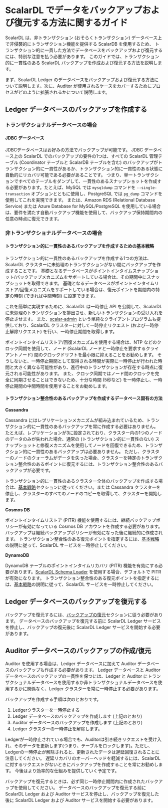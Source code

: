 # ScalarDL でデータをバックアップおよび復元する方法に関するガイド


<TranslationBanner />

ScalarDL は、非トランザクション (おそらくトランザクション) データベース上で非侵襲的にトランザクション機能を提供する ScalarDB を使用するため、
トランザクション的に一貫した方法でデータベースをバックアップおよび復元するには、特別な注意を払う必要があります。
このガイドでは、トランザクション的に一貫性のある ScalarDL バックアップを作成および復元する方法を説明します。

まず、ScalarDL Ledger のデータベースをバックアップおよび復元する方法について説明します。次に、Auditor が使用されるケースをカバーするためにプロセスがどのように拡張されるかについて説明します。

## Ledger データベースのバックアップを作成する

### トランザクショナルデータベースの場合

#### JDBC データベース

JDBCデータベースはお好みの方法でバックアップが可能です。
JDBC データベース上の ScalarDL でのバックアップの要件の1つは、すべての ScalarDL 管理テーブル (Coordinator テーブルと ScalarDB テーブルを含む) のバックアップがトランザクション的に一貫性があるか、トランザクション的に一貫性のある状態に自動的にリカバリ可能である必要があることです。
つまり、単一トランザクションですべてのテーブルをダンプして、一貫性のあるスナップショットを作成する必要があります。たとえば、MySQL では `mysqldump` コマンドを `--single-transaction` オプションとともに使用し、PostgreSQL では `pg_dump` コマンドを使用してこれを実現できます。
または、Amazon RDS (Relational Database Service) または Azure Database for MySQL/PostgreSQL を使用している場合は、要件を満たす自動バックアップ機能を使用して、バックアップ保持期間内の任意の時点に復元できます。

### 非トランザクショナルデータベースの場合

#### トランザクション的に一貫性のあるバックアップを作成するための基本戦略

トランザクション的に一貫性のあるバックアップを作成する1つの方法は、ScalarDL クラスターに未処理のトランザクションがない間にバックアップを作成することです。
基礎となるデータベースがポイントインタイムスナップショット/バックアップメカニズムをサポートしている場合は、その期間中にスナップショットを取得できます。
基礎となるデータベースがポイントインタイムリストア/回復メカニズムをサポートしている場合は、復元ポイントを期間内の特定の時刻 (できれば中間時刻) に設定できます。

これを簡単に実現するために、ScalarDL は一時停止 API を公開して、ScalarDL に未処理のトランザクションを排出させ、新しいトランザクションの受け入れを停止させます。
また、[scalar-admin](https://github.com/scalar-labs/scalar-admin) という単純なクライアントプログラムも提供しており、ScalarDL クラスターに対して一時停止リクエスト (および一時停止解除リクエスト) を行い、一時停止期間を取得します。

ポイントインタイムリストア/回復メカニズムを使用する場合は、NTP などのクロック同期を使用して、ノード (ScalarDL ノードと一時停止を要求するクライアントノード) 間のクロックドリフトを最小限に抑えることをお勧めします。
そうしないと、一時停止期間として取得される時間が実際に一時停止が行われた時間と大きく異なる可能性があり、進行中のトランザクションが存在する時点に復元される可能性があります。
また、クロック同期ではノード間のクロックを完全に同期させることはできないため、十分な時間 (5秒など) を一時停止し、一時停止期間の中間時間を使用することをお勧めします。

#### トランザクション整合性のあるバックアップを作成するデータベース固有の方法

**Cassandra**

Cassandra にはレプリケーションメカニズムが組み込まれているため、トランザクション的に一貫性のあるバックアップを常に作成する必要はありません。
たとえば、レプリケーションが3に設定されており、クラスター内の1つのノードのデータのみが失われた場合、通常の (トランザクション的に一貫性のない) スナップショットと修復メカニズムを使用してノードを回復できるため、トランザクション的に一貫性のあるバックアップは必要ありません。
ただし、クラスターのノードのクォーラムがデータを失った場合、クラスターを特定のトランザクション整合性のあるポイントに復元するには、トランザクション整合性のあるバックアップが必要です。

トランザクション的に一貫性のあるクラスター全体のバックアップを作成する場合は、[基本戦略](#basic-strategy-to-create-a-transactionally-consistent-backup)セクションに従ってください。または
Cassandra クラスターを停止し、クラスターのすべてのノードのコピーを取得して、クラスターを開始します。

**Cosmos DB**

ポイントインタイムリストア (PITR) 機能を使用するには、継続バックアップポリシーが有効になっている Cosmos DB アカウントを作成する必要があります。バックアップは継続バックアップポリシーが有効になった後に継続的に作成されます。
トランザクション整合性のある復元ポイントを指定するには、[基本戦略](#basic-strategy-to-create-a-transactionally-consistent-backup)の説明に従って、ScalarDL サービスを一時停止してください。

**DynamoDB**

DynamoDB テーブルのポイントインタイムリカバリ (PITR) 機能を有効にする必要があります。[ScalarDL Schema Loader](https://github.com/scalar-labs/scalardl-schema-loader) を使用する場合、デフォルトで PITR が有効になります。
トランザクション整合性のある復元ポイントを指定するには、[基本戦略](#basic-strategy-to-create-a-transactionally-consistent-backup)の説明に従って、ScalarDL サービスを一時停止してください。

## Ledger データベースのバックアップを復元する

バックアップを復元するには、[バックアップの復元](https://scalardb.scalar-labs.com/docs/latest/backup-restore#restore-a-backup)セクションに従う必要があります。
データベースのバックアップを復元する前に ScalarDL Ledger サービスを停止し、バックアップの復元後に ScalarDL Ledger サービスを開始する必要があります。

## Auditor データベースのバックアップの作成/復元

Auditor を使用する場合は、Ledger データベースに加えて Auditor データベースのバックアップも作成する必要があります。
Ledger データベースと Auditor データベースのバックアップの一貫性を保つには、Ledger と Auditor にトランザクショナルデータベースを使用するか非トランザクショナルデータベースを使用するかに関係なく、Ledger クラスターを常に一時停止する必要があります。

バックアップを作成する手順は次のとおりです。
1. Ledgerクラスターを一時停止する
1. Ledger データベースのバックアップを作成します (上記のとおり)
1. Auditor データベースのバックアップを作成します (上記のとおり)
1. Ledger クラスターの一時停止を解除します。

Ledgerが一時停止されている場合でも、Auditorは引き続きリクエストを受け入れ、そのデータを更新します(つまり、テーブルをロックします)。ただし、Ledgerの一時停止が解除されると、更新されたデータは遅延回復されることに注意してください。
遅延リカバリのオーバーヘッドを軽減するには、ScalarDL に対するリクエストがないときにバックアップを作成することを常にお勧めします。
今後はより効率的な仕組みを提供していく予定です。

バックアップを復元するときは、必ず同じ一時停止期間内に作成されたバックアップを使用してください。
データベースのバックアップを復元する前に ScalarDL Ledger および Auditor サービスを停止し、バックアップを復元した後に ScalarDL Ledger および Auditor サービスを開始する必要があります。
